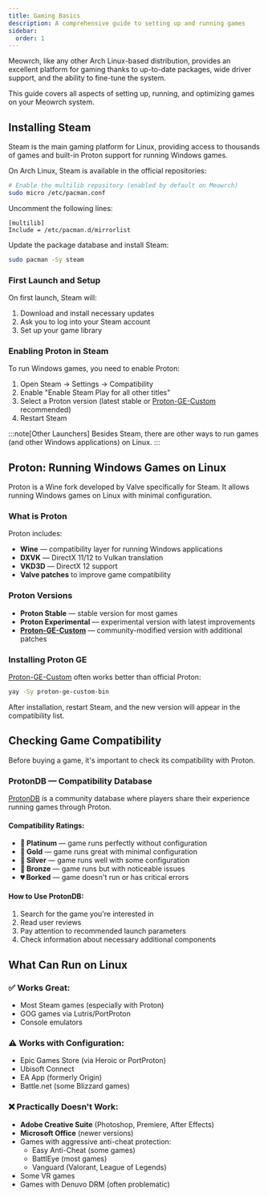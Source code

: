 ```yaml
---
title: Gaming Basics
description: A comprehensive guide to setting up and running games
sidebar: 
  order: 1
---
```



Meowrch, like any other Arch Linux-based distribution, provides an excellent platform for gaming thanks to up-to-date packages, wide driver support, and the ability to fine-tune the system. 

This guide covers all aspects of setting up, running, and optimizing games on your Meowrch system.

## Installing Steam

Steam is the main gaming platform for Linux, providing access to thousands of games and built-in Proton support for running Windows games.

On Arch Linux, Steam is available in the official repositories:

```bash
# Enable the multilib repository (enabled by default on Meowrch)
sudo micro /etc/pacman.conf
```

Uncomment the following lines:
```
[multilib]
Include = /etc/pacman.d/mirrorlist
```

Update the package database and install Steam:
```bash
sudo pacman -Sy steam
```

### First Launch and Setup

On first launch, Steam will:
1. Download and install necessary updates
2. Ask you to log into your Steam account
3. Set up your game library

### Enabling Proton in Steam

To run Windows games, you need to enable Proton:

1. Open Steam → Settings → Compatibility
2. Enable "Enable Steam Play for all other titles"
3. Select a Proton version (latest stable or [Proton-GE-Custom](#installing-proton-ge) recommended)
4. Restart Steam

:::note[Other Launchers]
Besides Steam, there are other ways to run games (and other Windows applications) on Linux.
:::

## Proton: Running Windows Games on Linux

Proton is a Wine fork developed by Valve specifically for Steam. It allows running Windows games on Linux with minimal configuration.

### What is Proton

Proton includes:
- **Wine** — compatibility layer for running Windows applications
- **DXVK** — DirectX 11/12 to Vulkan translation
- **VKD3D** — DirectX 12 support
- **Valve patches** to improve game compatibility

### Proton Versions

- **Proton Stable** — stable version for most games
- **Proton Experimental** — experimental version with latest improvements
- **[Proton-GE-Custom](https://github.com/GloriousEggroll/proton-ge-custom)** — community-modified version with additional patches

### Installing Proton GE

[Proton-GE-Custom](https://github.com/GloriousEggroll/proton-ge-custom) often works better than official Proton:

```bash
yay -Sy proton-ge-custom-bin
```

After installation, restart Steam, and the new version will appear in the compatibility list.

## Checking Game Compatibility

Before buying a game, it's important to check its compatibility with Proton.

### ProtonDB — Compatibility Database

[ProtonDB](https://www.protondb.com/) is a community database where players share their experience running games through Proton.

#### Compatibility Ratings:

- **🥇 Platinum** — game runs perfectly without configuration
- **🥈 Gold** — game runs great with minimal configuration
- **🥉 Silver** — game runs well with some configuration
- **🔶 Bronze** — game runs but with noticeable issues
- **💔 Borked** — game doesn't run or has critical errors

#### How to Use ProtonDB:

1. Search for the game you're interested in
2. Read user reviews
3. Pay attention to recommended launch parameters
4. Check information about necessary additional components

## What Can Run on Linux

### ✅ Works Great:
- Most Steam games (especially with Proton)
- GOG games via Lutris/PortProton
- Console emulators

### ⚠️ Works with Configuration:
- Epic Games Store (via Heroic or PortProton)
- Ubisoft Connect
- EA App (formerly Origin)
- Battle.net (some Blizzard games)

### ❌ Practically Doesn't Work:
- **Adobe Creative Suite** (Photoshop, Premiere, After Effects)
- **Microsoft Office** (newer versions)
- Games with aggressive anti-cheat protection:
  - Easy Anti-Cheat (some games)
  - BattlEye (most games)
  - Vanguard (Valorant, League of Legends)
- Some VR games
- Games with Denuvo DRM (often problematic)
